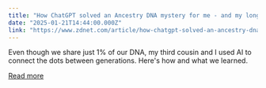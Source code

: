 ```yaml
---
title: "How ChatGPT solved an Ancestry DNA mystery for me - and my long-lost cousin"
date: "2025-01-21T14:44:00.000Z"
link: "https://www.zdnet.com/article/how-chatgpt-solved-an-ancestry-dna-mystery-for-me-and-my-long-lost-cousin/"
---
```


Even though we share just 1% of our DNA, my third cousin and I used AI to connect the dots between generations. Here's how and what we learned.

[Read more](https://www.zdnet.com/article/how-chatgpt-solved-an-ancestry-dna-mystery-for-me-and-my-long-lost-cousin/)
